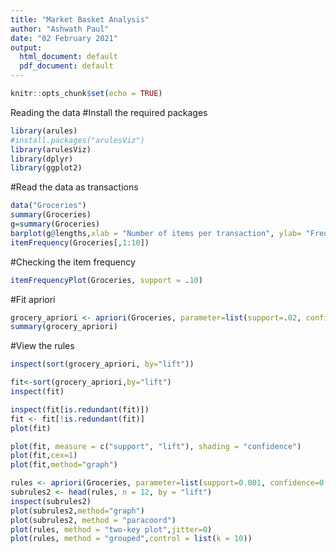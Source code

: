 ---
title: "Market Basket Analysis"
author: "Ashwath Paul"
date: "02 February 2021"
output:
  html_document: default
  pdf_document: default
---

```{r setup, include=FALSE}
knitr::opts_chunk$set(echo = TRUE)
```
Reading the data 
#Install the required packages
```{r}
library(arules)
#install.packages("arulesViz")
library(arulesViz)
library(dplyr)
library(ggplot2)
```

#Read the data as transactions 
```{r}
data("Groceries")
summary(Groceries)
g=summary(Groceries)
barplot(g@lengths,xlab = "Number of items per transaction", ylab= "Frequency")
itemFrequency(Groceries[,1:10])
```

#Checking the item frequency 
```{r}
itemFrequencyPlot(Groceries, support = .10)
```
#Fit apriori
```{r}
grocery_apriori <- apriori(Groceries, parameter=list(support=.02, confidence=.4, minlen=2))
summary(grocery_apriori)
```
#View the rules
```{r}
inspect(sort(grocery_apriori, by="lift"))
```
```{r}
fit<-sort(grocery_apriori,by="lift")
inspect(fit)
```
```{r}
inspect(fit[is.redundant(fit)])
fit <- fit[!is.redundant(fit)]
plot(fit)
```
```{r}
plot(fit, measure = c("support", "lift"), shading = "confidence")
plot(fit,cex=1)
plot(fit,method="graph")
```

```{r}
rules <- apriori(Groceries, parameter=list(support=0.001, confidence=0.5))
subrules2 <- head(rules, n = 12, by = "lift")
inspect(subrules2)
plot(subrules2,method="graph")
plot(subrules2, method = "paracoord")
plot(rules, method = "two-key plot",jitter=0)
plot(rules, method = "grouped",control = list(k = 10))
```
